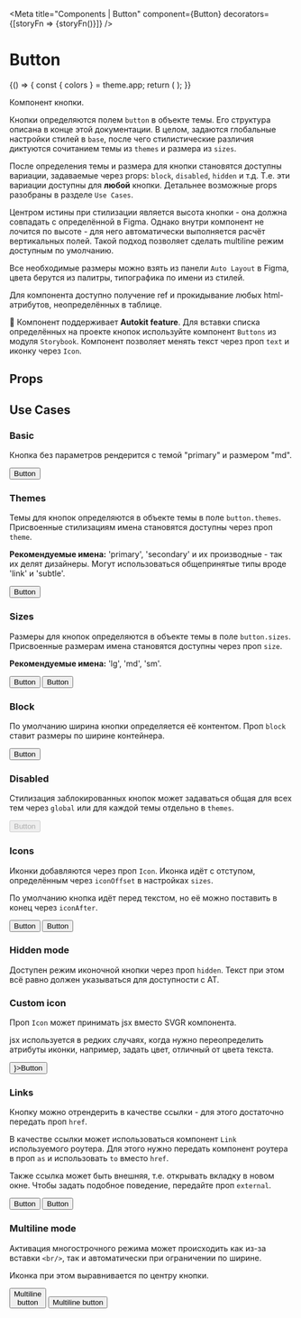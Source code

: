 
<Meta
    title="Components | Button"
    component={Button}
    decorators={[storyFn => <CenteredContainer>{storyFn()}</CenteredContainer>]}
/>

# Button

<Story name="Knobs">
    {() => {
        const { colors } = theme.app;
        return (
            <Button
                theme={radios('theme', ['primary', 'secondary'], 'primary')}
                size={radios('size', ['lg', 'md', 'sm'], 'md')}
                block={boolean('block', false)}
                disabled={boolean('disabled', false)}
                Icon={boolean('icon', false) && theme.app.placeholder}
                iconAfter={boolean('iconAfter', false)}
                hidden={boolean('hidden', false)}
                onClick={action('onClick')}
                themeObj={boolean('Use custom theme', false) ? object('themeObj', {
                    base: {
                        css: {
                            ':focus': {
                                outlineOffset: 2,
                                outlineColor: colors.brand,
                            },
                        },
                    },
                    sizes: {
                        lg: {
                            height: major(8),
                            padding: major(3),
                            iconSize: minor(9),
                            iconOffset: major(1),
                            typography: 'buttonLg',
                            borderRadius: 32,
                        },
                        md: {
                            height: major(6),
                            padding: major(3),
                            iconSize: major(3),
                            iconOffset: major(1),
                            typography: 'buttonMd',
                            borderRadius: 24,
                        },
                        sm: {
                            height: major(5),
                            padding: major(2),
                            iconSize: minor(3),
                            iconOffset: major(1),
                            typography: 'buttonSm',
                            borderRadius: 24,
                        },
                    },
                    themes: {
                        primary: {
                            color: colors.white,
                            bg: colors.brand,
                            hover: {
                                bg: colors.brandHover,
                            },
                            active: {
                                border: 'transparent',
                                shadow:
                                    'inset 0px 3px 2px rgba(0, 0, 0, 0.1), inset 0px 5px 5px rgba(0, 0, 0, 0.1), inset 0px 1px 1px rgba(0, 0, 0, 0.2)',
                            },
                            disabled: {
                                bg: colors.grey70,
                                color: colors.grey40,
                            },
                        },
                        secondary: {
                            color: colors.brand,
                            border: colors.brand,
                            bg: colors.white,
                            hover: {
                                color: colors.brandHover,
                                border: colors.brandHover,
                            },
                            active: {
                                bg: colors.grey90,
                                border: 'transparent',
                                shadow:
                                    'inset 0px 3px 2px rgba(0, 0, 0, 0.1), inset 0px 5px 5px rgba(0, 0, 0, 0.1), inset 0px 1px 1px rgba(0, 0, 0, 0.2)',
                            },
                            disabled: {
                                border: colors.grey60,
                                color: colors.grey40,
                            },
                        },
                    },
                }) : undefined}
            >
                {text('children', 'Button')}
            </Button>
        );
    }}
</Story>

Компонент кнопки.

Кнопки определяются полем `button` в объекте темы. Его структура описана в конце этой документации. В целом, задаются глобальные настройки стилей в `base`, после чего стилистические различия диктуются сочитанием темы из `themes` и размера из `sizes`.

После определения темы и размера для кнопки становятся доступны вариации, задаваемые через props: `block`, `disabled`, `hidden` и т.д. Т.е. эти вариации доступны для **любой** кнопки. Детальнее возможные props разобраны в разделе `Use Cases`.

Центром истины при стилизации является высота кнопки - она должна совпадать с определённой в Figma. Однако внутри компонент не лочится по высоте - для него автоматически выполняется расчёт вертикальных полей. Такой подход позволяет сделать multiline режим доступным по умолчанию.

Все необходимые размеры можно взять из панели `Auto Layout` в Figma, цвета берутся из палитры, типографика по имени из стилей.

Для компонента доступно получение ref и прокидывание любых html-атрибутов, неопределённых в таблице.

🤩 Компонент поддерживает **Autokit feature**. Для вставки списка определённых на проекте кнопок используйте компонент `Buttons` из модуля `Storybook`. Компонент позволяет менять текст через проп `text` и иконку через `Icon`.

## Props

<Props of={ButtonProps} />

## Use Cases

### Basic

Кнопка без параметров рендерится с темой "primary" и размером "md".

<Preview>
    <Story name="Basic">
        <Button>Button</Button>
    </Story>
</Preview>

### Themes

Темы для кнопок определяются в объекте темы в поле `button.themes`. Присвоенные стилизациям имена становятся доступны через проп `theme`.

**Рекомендуемые имена:** 'primary', 'secondary' и их производные - так их делят дизайнеры. Могут использоваться общепринятые типы вроде 'link' и 'subtle'.

<Preview>
    <Story id="dev-components-button--basic" />
    <Story name="Secondary theme">
        <Button theme="secondary">Button</Button>
    </Story>
</Preview>

### Sizes

Размеры для кнопок определяются в объекте темы в поле `button.sizes`. Присвоенные размерам имена становятся доступны через проп `size`.

**Рекомендуемые имена:** 'lg', 'md', 'sm'.

<Preview>
    <Story name="Large size">
        <Button size="lg">Button</Button>
    </Story>
    <Story id="dev-components-button--basic" />
    <Story name="Small size">
        <Button size="sm">Button</Button>
    </Story>
</Preview>

### Block

По умолчанию ширина кнопки определяется её контентом. Проп `block` ставит размеры по ширине контейнера.

<Preview>
    <Story name="Block">
        <Button block>Button</Button>
    </Story>
</Preview>

### Disabled

Стилизация заблокированных кнопок может задаваться общая для всех тем через `global` или для каждой темы отдельно в `themes`.

<Preview>
    <Story name="Disabled">
        <Button disabled>Button</Button>
    </Story>
</Preview>

### Icons

Иконки добавляются через проп `Icon`. Иконка идёт с отступом, определённым через `iconOffset` в настройках `sizes`.

По умолчанию кнопка идёт перед текстом, но её можно поставить в конец через `iconAfter`.

<Preview>
    <Story name="With icon (before)">
        <Button Icon={theme.app.placeholder}>Button</Button>
    </Story>
    <Story name="With icon (after)">
        <Button Icon={theme.app.placeholder} iconAfter>Button</Button>
    </Story>
</Preview>

### Hidden mode

Доступен режим иконочной кнопки через проп `hidden`. Текст при этом всё равно должен указываться для доступности с AT.

<Preview>
    <Story name="Hidden mode">
        <Button Icon={theme.app.placeholder} hidden>Button</Button>
    </Story>
</Preview>

### Custom icon

Проп `Icon` может принимать jsx вместо SVGR компонента.

jsx используется в редких случаях, когда нужно переопределить атрибуты иконки, например, задать цвет, отличный от цвета текста.

<Preview>
    <Story name="Custom icon">
        <Button Icon={<theme.app.placeholder fill={theme.app.colors.brandSecond} />}>Button</Button>
    </Story>
</Preview>

### Links

Кнопку можно отрендерить в качестве ссылки - для этого достаточно передать проп `href`.

В качестве ссылки может использоваться компонент `Link` используемого роутера. Для этого нужно передать компонент роутера в проп `as` и использовать `to` вместо `href`.

Также ссылка может быть внешняя, т.е. открывать вкладку в новом окне. Чтобы задать подобное поведение, передайте проп `external`.

<Preview>
    <Story name="Link">
        <Button href="http://greensight.pro">Button</Button>
    </Story>
    <Story name="External link">
        <Button href="http://greensight.pro" external>Button</Button>
    </Story>
</Preview>

### Multiline mode

Активация многострочного режима может происходить как из-за вставки `<br/>`, так и автоматически при ограничении по ширине.

Иконка при этом выравнивается по центру кнопки.

<Preview>
    <Story name="Multiline mode (br)">
        <Button>Multiline<br/>button</Button>
    </Story>
    <Story name="Multiline mode (fixed width)">
        <Button css={{width: major(14)}}>Multiline button</Button>
    </Story>
</Preview>
